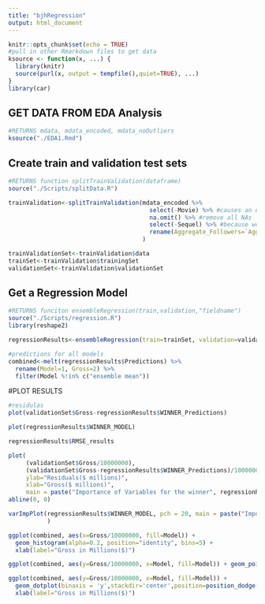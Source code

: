 ```yaml
---
title: "bjhRegression"
output: html_document
---
```


```r
knitr::opts_chunk$set(echo = TRUE)
#pull in other Rmarkdown files to get data 
ksource <- function(x, ...) {
  library(knitr)
  source(purl(x, output = tempfile(),quiet=TRUE), ...)
}
library(car)

```

## GET DATA FROM EDA Analysis 
```r

#RETURNS mdata, mdata_encoded, mdata_noOutliers 
ksource("./EDA1.Rmd")
```

## Create train and validation test sets
```r
#RETURNS function splitTrainValidation(dataframe)
source("./Scripts/splitData.R")

trainValidation<-splitTrainValidation(mdata_encoded %>% 
                                        select(-Movie) %>% #causes an error
                                        na.omit() %>% #remove all NAs
                                        select(-Sequel) %>% #because we already included isSequal
                                        rename(Aggregate_Followers=`Aggregate Followers`)#was erroring
                                      ) 

trainValidationSet<-trainValidation$data
trainSet<-trainValidation$trainingSet
validationSet<-trainValidation$validationSet
```

## Get a Regression Model
```r
#RETURNS funciton ensembleRegression(train,validation,"fieldname")
source("./Scripts/regression.R")
library(reshape2)

regressionResults<-ensembleRegression(train=trainSet, validation=validationSet, fieldname="Gross")

#predictions for all models 
combined<-melt(regressionResults$Predictions) %>% 
  rename(Model=1, Gross=2) %>% 
  filter(Model %!in% c("ensemble mean"))

```

#PLOT RESULTS
```r
#residulas 
plot(validationSet$Gross-regressionResults$WINNER_Predictions) 

plot(regressionResults$WINNER_MODEL)

regressionResults$RMSE_results

plot(
     (validationSet$Gross/10000000),
     (validationSet$Gross-regressionResults$WINNER_Predictions)/10000000, 
     ylab="Residuals($ millions)", 
     xlab="Gross($ millions)",
     main = paste("Importance of Variables for the winner", regressionResults$WINNER_NAME))
abline(0, 0) 

varImpPlot(regressionResults$WINNER_MODEL, pch = 20, main = paste("Importance of Variables for the winner", regressionResults$WINNER_NAME)
           )

ggplot(combined, aes(x=Gross/10000000, fill=Model)) + 
  geom_histogram(alpha=0.2, position="identity", bins=5) + 
  xlab(label="Gross in Millions($)")

ggplot(combined, aes(y=Gross/10000000, x=Model, fill=Model)) + geom_point(aes(colour = Model))

ggplot(combined, aes(y=Gross/10000000, x=Model, fill=Model)) + 
  geom_dotplot(binaxis = 'y',stackdir='center',position=position_dodge(1),binwidth = 1) + 
  xlab(label="Gross in Millions($)")
```